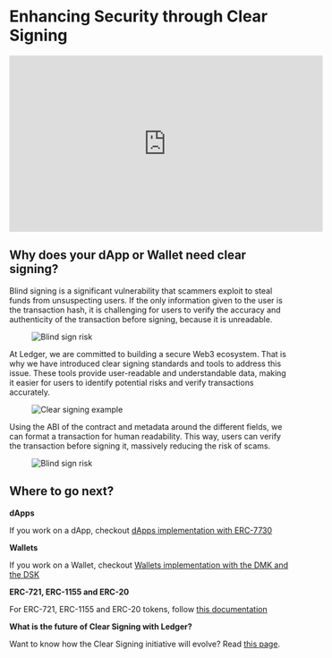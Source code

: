 
# Enhancing Security through Clear Signing

<iframe width="560" height="315" src="https://www.youtube-nocookie.com/embed/YdhWAONAGj0" title="YouTube video player" frameborder="0" allow="accelerometer; autoplay; clipboard-write; encrypted-media; gyroscope; picture-in-picture" allowfullscreen></iframe>


## Why does your dApp or Wallet need clear signing?

Blind signing is a significant vulnerability that scammers exploit to steal funds from unsuspecting users. If the only information given to the user is the transaction hash, it is challenging for users to verify the accuracy and authenticity of the transaction before signing, because it is unreadable.

<div style={{ paddingTop: "1em", width: "90%" }} className="center">
  <figure>
    <Image src="/blind-signing-risk.png" alt="Blind sign risk" width={800} height={600} />
  </figure>
</div>

At Ledger, we are committed to building a secure Web3 ecosystem. That is why we have introduced clear signing standards and tools to address this issue. These tools provide user-readable and understandable data, making it easier for users to identify potential risks and verify transactions accurately.

<div style={{ paddingTop: "1em", width: "90%" }} className="center">
  <figure>
    <Image src="/clear-signing-cover.png" alt="Clear signing example" width={800} height={600} />
  </figure>
</div>

Using the ABI of the contract and metadata around the different fields, we can format a transaction for human readability. This way, users can verify the transaction before signing it, massively reducing the risk of scams.

<div style={{ paddingTop: "1em", width: "90%" }} className="center">
  <figure>
    <Image src="/clear-signing/ERC-7730-meme.png" alt="Blind sign risk" width={800} height={600} />
  </figure>
</div>

## Where to go next?

**dApps**

If you work on a dApp, checkout [dApps implementation with ERC-7730](./erc7730)

**Wallets**

If you work on a Wallet, checkout [Wallets implementation with the DMK and the DSK](./wallets)

**ERC-721, ERC-1155 and ERC-20**

For ERC-721, ERC-1155 and ERC-20 tokens, follow [this documentation](./tokens)

**What is the future of Clear Signing with Ledger?**

Want to know how the Clear Signing initiative will evolve? Read [this page](./improvements).